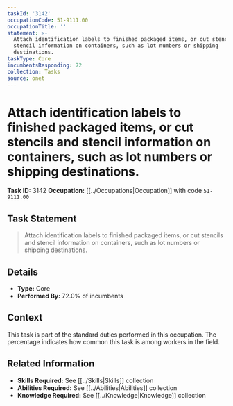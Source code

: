 ```yaml
---
taskId: '3142'
occupationCode: 51-9111.00
occupationTitle: ''
statement: >-
  Attach identification labels to finished packaged items, or cut stencils and
  stencil information on containers, such as lot numbers or shipping
  destinations.
taskType: Core
incumbentsResponding: 72
collection: Tasks
source: onet
---
```

# Attach identification labels to finished packaged items, or cut stencils and stencil information on containers, such as lot numbers or shipping destinations.

**Task ID:** 3142
**Occupation:** [[../Occupations|Occupation]] with code `51-9111.00`

## Task Statement

> Attach identification labels to finished packaged items, or cut stencils and stencil information on containers, such as lot numbers or shipping destinations.

## Details

- **Type:** Core
- **Performed By:** 72.0% of incumbents

## Context

This task is part of the standard duties performed in this occupation. The percentage indicates how common this task is among workers in the field.

## Related Information

- **Skills Required:** See [[../Skills|Skills]] collection
- **Abilities Required:** See [[../Abilities|Abilities]] collection
- **Knowledge Required:** See [[../Knowledge|Knowledge]] collection
